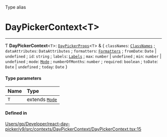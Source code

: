 <SectionTitle>Type alias</SectionTitle>

# DayPickerContext\<T\>

---

Ƭ **DayPickerContext**\<`T`\>: [`DayPickerProps`](/api/types/DayPickerProps.md)\<`T`\> & \{ `classNames`: [`ClassNames`](/api/types/ClassNames.md) ; `dataAttributes`: `DataAttributes` ; `formatters`: [`Formatters`](/api/types/Formatters.md) ; `fromDate`: `Date` \| `undefined` ; `id`: `string` ; `labels`: [`Labels`](/api/types/Labels.md) ; `max`: `number` \| `undefined` ; `min`: `number` \| `undefined` ; `mode`: [`Mode`](/api/types/Mode.md) ; `numberOfMonths`: `number` ; `required`: `boolean` ; `toDate`: `Date` \| `undefined` ; `today`: `Date`  }

#### Type parameters

| Name | Type |
| :------ | :------ |
| `T` | extends [`Mode`](/api/types/Mode.md) |

#### Defined in

[Users/gp/Developer/react-day-picker/v9/src/contexts/DayPickerContext/DayPickerContext.tsx:15](https://github.com/gpbl/react-day-picker/blob/4d332a01b/src/contexts/DayPickerContext/DayPickerContext.tsx#L15)
